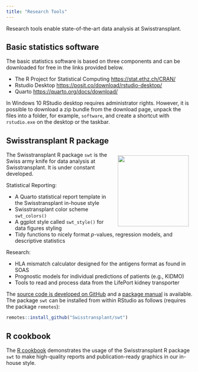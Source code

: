 ```yaml
---
title: "Research Tools"
---
```


Research tools enable state-of-the-art data analysis at Swisstransplant.

## Basic statistics software

The basic statistics software is based on three components and can be downloaded for free in the links provided below.

-   The R Project for Statistical Computing <https://stat.ethz.ch/CRAN/>
-   Rstudio Desktop <https://posit.co/download/rstudio-desktop/>
-   Quarto <https://quarto.org/docs/download/>

::: callout-note
In Windows 10 RStudio desktop requires administrator rights. However, it is possible to download a zip bundle from the download page, unpack the files into a folder, for example, `software`, and create a shortcut with `rstudio.exe` on the desktop or the taskbar.
:::

## Swisstransplant R package

![](../images/swt_hex.png){height="2in" style="float:right; padding:10px"}

The Swisstransplant R package `swt` is the Swiss army knife for data analysis at Swisstransplant. It is under constant developed.

Statistical Reporting:

-   A Quarto statistical report template in the Swisstransplant in-house style
-   Swisstransplant color scheme `swt_colors()`
-   A ggplot style called `swt_style()` for data figures styling
-   Tidy functions to nicely format *p*-values, regression models, and descriptive statistics

Research:

-   HLA mismatch calculator designed for the antigens format as found in SOAS
-   Prognostic models for individual predictions of patients (e.g., KIDMO)
-   Tools to read and process data from the LifePort kidney transporter

The [source code is developed on GitHub](https://github.com/Swisstransplant/swt) and a [package manual](https://github.com/Swisstransplant/swt/blob/main/manual/swt.pdf) is available. The package `swt` can be installed from within RStudio as follows (requires the package `remotes`):

``` r
remotes::install_github("Swisstransplant/swt")
```

## R cookbook

The [R cookbook](https://swisstransplant.github.io/rcookbook/) demonstrates the usage of the Swisstransplant R package `swt` to make high-quality reports and publication-ready graphics in our in-house style.
